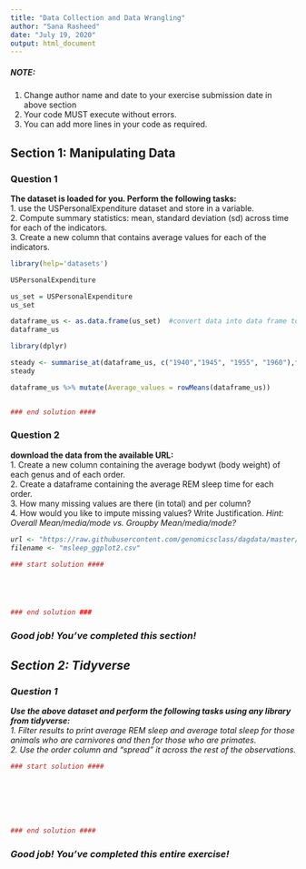 ---
title: "Data Collection and Data Wrangling"
author: "Sana Rasheed"
date: "July 19, 2020"
output: html_document
---

##### NOTE: 
1. Change author name and date to your exercise submission date in above section
2. Your code MUST execute without errors. 
3. You can add more lines in your code as required.

## Section 1: Manipulating Data

### Question 1 
**The dataset is loaded for you. Perform the following tasks:**  
1. use the USPersonalExpenditure dataset and store in a variable.  
2. Compute summary statistics: mean, standard deviation (sd) across time for each of the indicators.  
3. Create a new column that contains average values for each of the indicators.  


```{r }
library(help='datasets')
```


```{r }
USPersonalExpenditure
```

```{r }
us_set = USPersonalExpenditure
us_set

dataframe_us <- as.data.frame(us_set)  #convert data into data frame to see visual columns clearly
dataframe_us 
```


```{r }
library(dplyr)

steady <- summarise_at(dataframe_us, c("1940","1945", "1955", "1960"),funs(mean,sd), na.rm = T)
steady

```



```{r }

dataframe_us %>% mutate(Average_values = rowMeans(dataframe_us))
```


```{r }

```


```{r }
### end solution ####
```

### Question 2 
**download the data from the available URL:**  
1. Create a new column containing the average bodywt (body weight) of each genus and of each order.  
2. Create a dataframe containing the average REM sleep time for each order.  
3. How many missing values are there (in total) and per column?  
4. How would you like to impute missing values? Write Justification.  <i> Hint: Overall Mean/media/mode vs. Groupby Mean/media/mode?


```{r }
url <- "https://raw.githubusercontent.com/genomicsclass/dagdata/master/inst/extdata/msleep_ggplot2.csv"
filename <- "msleep_ggplot2.csv"
```


```{r }
### start solution ####
```


```{r }

```


```{r }

```


```{r }

```


```{r }

```


```{r }
### end solution ###
```

### Good job! You've completed this section!

## Section 2: Tidyverse

### Question 1
**Use the above dataset and perform the following tasks using any library from tidyverse:**  
1. Filter results to print average REM sleep and average total sleep  for those animals who are carnivores and then for those who are primates.  
2. Use the order column and "spread" it across the rest of the observations.  


```{r }
### start solution ####
```


```{r }

```


```{r }

```


```{r }

```


```{r }

```


```{r }

```


```{r }

```


```{r }
### end solution ####
```

### Good job! You've completed this entire exercise!
